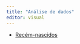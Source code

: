 ```yaml
---
title: "Análise de dados"
editor: visual
---
```


-   [Recém-nascidos](analise_dados/recem_nascidos.html "Lab slides"){aria-label="Lab 0 slides"}
